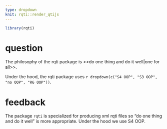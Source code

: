 ```yaml
---
type: dropdown
knit: rqti::render_qtijs
---
```


```r
library(rqti)
```

# question

The philosophy of the rqti package is <<do one thing and do it well|one for all>>.

Under the hood, the rqti package uses `r dropdown(c("S4 OOP", "S3 OOP", "no OOP", "R6 OOP"))`.

# feedback

The package `rqti` is specialized for producing xml rqti files so "do one thing and do it well" is more appropriate. Under the hood we use S4 OOP.

